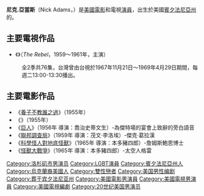 {{noteTA
|G1=Movie
}}
{{Infobox person
| name         = 尼克.亞當斯<br />Nick Adams
| image        = Nick Adams The Rebel 1959.JPG
| birthname    = Nicholas Aloysius Adamshock
| birth_date   = {{birth date|1931|7|10}}
| birth_place  = 美國[[加利福尼亞州|加利福尼亞州]]{{link-en|南提科克 (賓夕法尼亞州)|Nanticoke, Pennsylvania|南提科克}}
| death_date   = {{death date and age|1968|2|7|1931|7|10}}
| death_place  = 美國[[加利福尼亞州|加利福尼亞州]][[比華利山|比華利山]]
| death_cause  = 藥物過量
| years_active = 1952年–1968年
| spouse       = {{link-en|Carol Nugent|Carol Nugent}}{{small|(1959年–1968年)}}
| children     = Allyson Lee（1960年出生）<br />{{link-en|Jeb Stuart Adams|Jeb Stuart Adams}}（1961年出生）
}}
'''尼克.亞當斯'''（Nick Adams，{{BD|1931年|7月10日|1968年|2月7日|Tanaka}}）是[[美國|美國]][[電影|電影]]和電視[[演員|演員]]，出生於美國[[賓夕法尼亞州|賓夕法尼亞州]]的{{link-en|南提科克 (賓夕法尼亞州)|Nanticoke, Pennsylvania|南提科克}}。

== 主要電視作品 ==
*《{{link-en|匹馬單槍|The Rebel (TV series)}}》（''The Rebel''，1959～1961年，主演）
:全2季共76集，台灣曾由台視於1967年11月21日～1969年4月29日期間，每週二13:00-13:30播出。

== 主要電影作品 ==
*《[[養子不教誰之過_(電影)|養子不教誰之過]]》（1955年）
*《{{link-en|野宴|Picnic (1955 film)}}》（1955年）
*《[[巨人_(電影)|巨人]]》（1956年 導演：喬治史蒂文生）-為傑特場的宴會上致辭的旁白語音 
*《[[聯邦調查局_(電影)|聯邦調查局]]》（1959年 導演：茂文·李洛埃）-傑克·葛拉漢
*《[[科學怪人對地底怪獸|科學怪人對地底怪獸]]》（1965年 導演：本多豬四郎）-詹姆斯鮑恩博士
*《[[怪獸大戰爭|怪獸大戰爭]]》（1965年 導演：本多豬四郎）-太空人格雷

{{Authority control}}

{{DEFAULTSORT: Adams, Nick}}
[[Category:洛杉矶市男演员|Category:洛杉矶市男演员]]
[[Category:LGBT演員|Category:LGBT演員]]
[[Category:賓夕法尼亞州人|Category:賓夕法尼亞州人]]
[[Category:烏克蘭裔美國人|Category:烏克蘭裔美國人]]
[[Category:雙性戀者|Category:雙性戀者]]
[[Category:美国男性编剧|Category:美国男性编剧]]
[[Category:葬于宾夕法尼亚州|Category:葬于宾夕法尼亚州]]
[[Category:美國電影男演員|Category:美國電影男演員]]
[[Category:美國電視男演員|Category:美國電視男演員]]
[[Category:美國電視編劇|Category:美國電視編劇]]
[[Category:20世纪美国男演员|Category:20世纪美国男演员]]